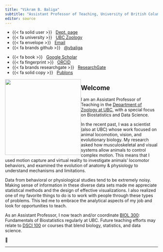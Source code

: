 ```yaml
---
title: "Vikram B. Baliga"
subtitle: "Assistant Professor of Teaching, University of British Columbia"
editor: source
---
```


::::: {.grid .course-details .course-details-smaller}
::: {.g-col-6 .g-col-md-3}
-   {{< fa solid user >}}   [Dept.
    page](https://www.zoology.ubc.ca/person/vikram-baliga)
-   {{< fa university >}}   [UBC Zoology](https://zoology.ubc.ca/)
-   {{< fa envelope >}}   [Email](mailto:vikram.baliga@ubc.ca)
-   {{< fa brands github >}}   [\@vbaliga](https://github.com/vbaliga)
:::

::: {.g-col-6 .g-col-md-3}
-   {{< fa book >}}   [Google
    Scholar](https://scholar.google.com/citations?user=sXz0JqQAAAAJ&hl=en)
-   {{< fa fingerprint >}}   [ORCID](http://orcid.org/0000-0002-9367-8974)
-   {{< fa brands researchgate >}}  
    [ResearchGate](https://www.researchgate.net/profile/Vikram_Baliga)
-   {{< fa solid copy >}}  
    [Publons](http://www.researcherid.com/rid/H-1546-2013)
:::
:::::

![](images/Vikram_Baliga.png){fig-alt="Vikram B. Baliga" style="float:left;"
width="250"
fig-cap="Photo taken by <a href='https://zoology.ubc.ca/person/sylvia-heredia'>Sylvia Heredia</a>"}

## Welcome

I am an Assistant Professor of Teaching in the [Department of Zoology at
UBC](https://www.zoology.ubc.ca/person/vikram-baliga), with a special focus on
Biostatistics and Data Science.

In the recent past, I was a scientist (also at UBC) whose work focused on animal
locomotion, vision, and evolutionary biology. My research asked how
musculoskeletal and visual systems allow animals to control complex motion. This
means that I used motion capture and virtual reality to investigate animals'
locomotor behaviors, and examined the evolution of anatomy & physiology to
understand mechanisms and limitations.

Data from behavioral or physiological studies tend to be extremely noisy. Making
sense of information in these diverse data sets made me appreciate statistical
methods and the design of effective visualizations. I also realized one of my
favorite things to do is to work with people through these types of problems.
This led me to embrace the analytical aspects of my job and look for
opportunities to teach.

As an Assistant Professor, I now teach and/or coordinate [BIOL
300](https://biologyprogram-2023.sites.olt.ubc.ca/files/2019/08/Syllabus_BIOL300_2019.pdf):
Fundamentals of Biostatistics regularly at UBC. Future teaching efforts may
relate to [DSCI
100](https://www.stat.ubc.ca/sites/default/files/course_outlines/dsci100_outline_2020st2_melissa.pdf)
or courses that blend biology, statistics, and data science.

🐢

--------------------------------------------------------------------------------
